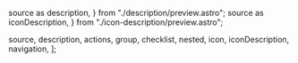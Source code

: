   source as description,
} from "./description/preview.astro";
  source as iconDescription,
} from "./icon-description/preview.astro";

  source,
  description,
  actions,
  group,
  checklist,
  nested,
  icon,
  iconDescription,
  navigation,
];

<CodeBlockTabs source={source}>
  <Preview />
</CodeBlockTabs>

<PreviewGallery>
  <CodeBlockTabs source={description} wide>
    <Description />
  </CodeBlockTabs>
  <CodeBlockTabs source={icon}>
    <Icon />
  </CodeBlockTabs>
  <CodeBlockTabs source={iconDescription}>
    <IconDescription />
  </CodeBlockTabs>
  <CodeBlockTabs source={actions}>
    <Actions />
  </CodeBlockTabs>
  <CodeBlockTabs source={group}>
    <Group />
  </CodeBlockTabs>
  <CodeBlockTabs source={checklist}>
    <Checklist />
  </CodeBlockTabs>
  <CodeBlockTabs source={nested}>
    <Nested />
  </CodeBlockTabs>
  <CodeBlockTabs source={navigation} wide />
</PreviewGallery>

